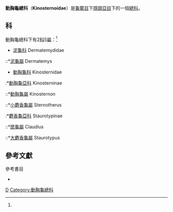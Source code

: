 {{Automatic Taxobox
| taxon = Kinosternoidae
| authority = Joyce, Parham, and Gauthier, 2004<ref name="Rhodin11">{{Harnvb|Rhodin|2011|pp=000.171-176}}</ref>
| image = Sternotherus odoratus.jpg
| image_width = 250px
| image_caption = 密西西比麝香龜
| subdivision_ranks = [[科|科]]
| subdivision =
* [[泥龜科|泥龜科]] Dermatemydidae<ref name="Rhodin11"/>
* [[動胸龜科|動胸龜科]] Kinosternidae<ref name="Rhodin11" />
| synonyms =
| synonyms_ref =
}}
'''動胸龜總科'''（'''Kinosternoidae'''）是[[龜鱉目|龜鱉目]]下[[隱頸亞目|隱頸亞目]]下的一個[[總科|總科]]。

==科==
動胸龜總科下有2[[科|科]]5[[屬|屬]]：<ref name="Rhodin11" />
*[[泥龜科|泥龜科]] Dermatemydidae
::*[[泥龜屬|泥龜屬]] Dermatemys

*[[動胸龜科|動胸龜科]] Kinosternidae
:*[[動胸龜亞科|動胸龜亞科]] Kinosterninae
::*[[動胸龜屬|動胸龜屬]] Kinosternon
::*[[小麝香龜屬|小麝香龜屬]] Sternotherus

:*[[麝香龜亞科|麝香龜亞科]] Staurotypinae
::*[[匣龜屬|匣龜屬]] Claudius
::*[[大麝香龜屬|大麝香龜屬]] Staurotypus

==參考文獻==
{{Reflist|colwidth=30em}}

;參考書目
*{{Anchor|CITEREFRhodin2011}}{{cite journal |url=http://www.iucn-tftsg.org/wp-content/uploads/file/Accounts/crm_5_000_checklist_v4_2011.pdf |title=Turtles of the world, 2011 update: Annotated checklist of taxonomy, synonymy, distribution and conservation status |journal=Chelonian Research Monographs |volume=5 |year=2011 |accessdate= |date=2011-12-31 |author=Rhodin, Anders G.J.; van Dijk, Peter Paul; Inverson, John B.; Shaffer, H. Bradley; Roger, Bour |archiveurl=https://www.webcitation.org/64t6NrOyR?url=http://www.iucn-tftsg.org/wp-content/uploads/file/Accounts/crm_5_000_checklist_v4_2011.pdf |archivedate=2012-01-22 |deadurl=yes }}
{{龜鱉目|A.}}
{{taxonbar}}
[[Category:_2004年描述的分类群|D]]
[[Category:動胸龜總科|Category:動胸龜總科]]

{{Turtle-stub}}